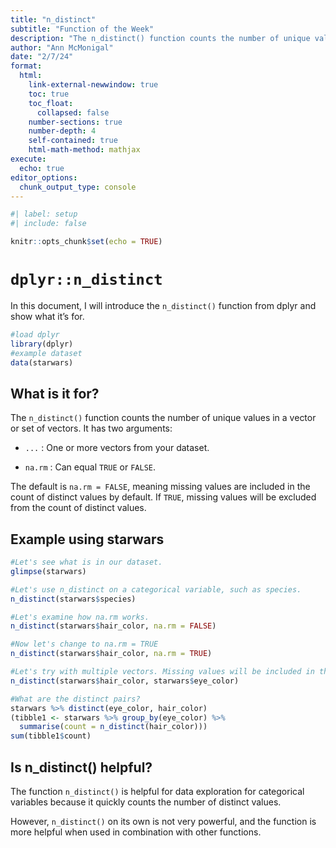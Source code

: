 ```yaml
---
title: "n_distinct"
subtitle: "Function of the Week"
description: "The n_distinct() function counts the number of unique values in a vector"
author: "Ann McMonigal"
date: "2/7/24"
format: 
  html:
    link-external-newwindow: true
    toc: true
    toc_float:
      collapsed: false
    number-sections: true
    number-depth: 4
    self-contained: true
    html-math-method: mathjax
execute:
  echo: true
editor_options: 
  chunk_output_type: console
---
```



```r

#| label: setup
#| include: false

knitr::opts_chunk$set(echo = TRUE)
```

# `dplyr::n_distinct`

In this document, I will introduce the `n_distinct()` function from dplyr and show what it's for.

```r
#load dplyr
library(dplyr)
#example dataset
data(starwars)
```

## What is it for?

The `n_distinct()` function counts the number of unique values in a vector or set of vectors. It has two arguments:

+ `...` : One or more vectors from your dataset.

+ `na.rm` : Can equal `TRUE` or `FALSE`.

The default is `na.rm = FALSE`, meaning missing values are included in the count of distinct values by default. If `TRUE`, missing values will be excluded from the count of distinct values. 

## Example using starwars

```r
#Let's see what is in our dataset.
glimpse(starwars)
```

```r
#Let's use n_distinct on a categorical variable, such as species.
n_distinct(starwars$species)
```

```r
#Let's examine how na.rm works.
n_distinct(starwars$hair_color, na.rm = FALSE)
```

```r
#Now let's change to na.rm = TRUE
n_distinct(starwars$hair_color, na.rm = TRUE)
```

```r
#Let's try with multiple vectors. Missing values will be included in the count.
n_distinct(starwars$hair_color, starwars$eye_color)
```

```r
#What are the distinct pairs?
starwars %>% distinct(eye_color, hair_color)
(tibble1 <- starwars %>% group_by(eye_color) %>%
  summarise(count = n_distinct(hair_color)))
sum(tibble1$count)
```

## Is n_distinct() helpful?

The function `n_distinct()` is helpful for data exploration for categorical variables because it quickly counts the number of distinct values.

However, `n_distinct()` on its own is not very powerful, and the function is more helpful when used in combination with other functions.
